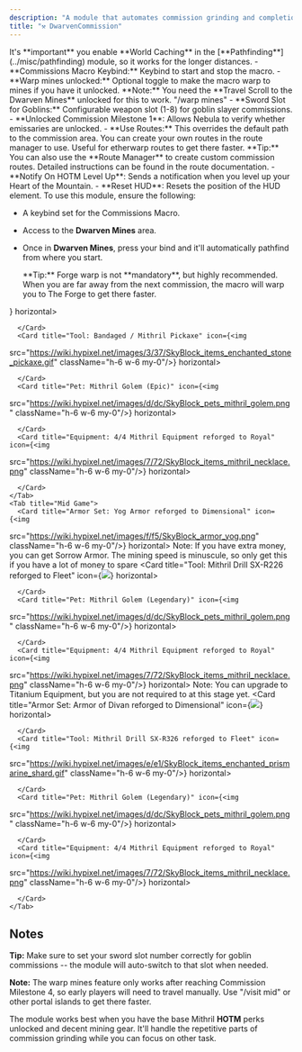 ```yaml
---
description: "A module that automates commission grinding and completion in the Dwarven Mines, with quality-of-life features for faster progression."
title: "⚒️ DwarvenCommission"
---
```


<Danger>
  It's **important** you enable **World Caching** in the [**Pathfinding**](../misc/pathfinding) module, so it works for the longer distances.
</Danger>

<Accordion title="General" icon="option" iconType="duotone">
  - **Commissions Macro Keybind:** Keybind to start and stop the macro.
  - **Warp mines unlocked:** Optional toggle to make the macro warp to mines if you have it unlocked.
    <Warning>
      **Note:** You need the **Travel Scroll to the Dwarven Mines** unlocked for this to work. "/warp mines"
    </Warning>
  - **Sword Slot for Goblins:** Configurable weapon slot (1-8) for goblin slayer commissions.
  - **Unlocked Commission Milestone 1**: Allows Nebula to verify whether emissaries are unlocked.
  - **Use Routes:** This overrides the default path to the commission area. You can create your own routes in the route manager to use. Useful for etherwarp routes to get there faster.
    <Tip>
      **Tip:** You can also use the **Route Manager** to create custom commission routes. Detailed instructions can be found in the route documentation.
    </Tip>
  - **Notify On HOTM Level Up**: Sends a notification when you level up your Heart of the Mountain.
</Accordion>

<Accordion title="HUD" icon="display">
  - **Reset HUD**: Resets the position of the HUD element.
</Accordion>

<Accordion title="Usage" icon="airplay" iconType="duotone">
  To use this module, ensure the following:

  - A keybind set for the Commissions Macro.
  - Access to the **Dwarven Mines** area.
  - Once in **Dwarven Mines**, press your bind and it'll automatically pathfind from where you start.

    <Tip>
      **Tip:** Forge warp is not **mandatory**, but highly recommended. When you are far away from the next commission, the macro will warp you to The Forge to get there faster.
    </Tip>
</Accordion>

<Accordion title="Recommended Setups" icon="user-gear" iconType="duotone">
  <Tabs>
    <Tab title="Early Game">
      <Card title="Armor Set: Glacite Armor" icon={<img
src="https://wiki.hypixel.net/images/3/3d/SkyBlock_armor_glacite.png"
className="h-6 w-6 my-0"/>} horizontal>
        
      </Card>
      <Card title="Tool: Bandaged / Mithril Pickaxe" icon={<img
src="https://wiki.hypixel.net/images/3/37/SkyBlock_items_enchanted_stone_pickaxe.gif"
className="h-6 w-6 my-0"/>} horizontal>
        
      </Card>
      <Card title="Pet: Mithril Golem (Epic)" icon={<img
src="https://wiki.hypixel.net/images/d/dc/SkyBlock_pets_mithril_golem.png"
className="h-6 w-6 my-0"/>} horizontal>
        
      </Card>
      <Card title="Equipment: 4/4 Mithril Equipment reforged to Royal" icon={<img
src="https://wiki.hypixel.net/images/7/72/SkyBlock_items_mithril_necklace.png"
className="h-6 w-6 my-0"/>} horizontal>
        
      </Card>
    </Tab>
    <Tab title="Mid Game">
      <Card title="Armor Set: Yog Armor reforged to Dimensional" icon={<img
src="https://wiki.hypixel.net/images/f/f5/SkyBlock_armor_yog.png"
className="h-6 w-6 my-0"/>} horizontal>
        Note: If you have extra money, you can get Sorrow Armor. The mining speed is minuscule, so only get this if you have a lot of money to spare
      </Card>
      <Card title="Tool: Mithril Drill SX-R226 reforged to Fleet" icon={<img
src="https://wiki.hypixel.net/images/e/e1/SkyBlock_items_enchanted_prismarine_shard.gif"
className="h-6 w-6 my-0"/>} horizontal>
        
      </Card>
      <Card title="Pet: Mithril Golem (Legendary)" icon={<img
src="https://wiki.hypixel.net/images/d/dc/SkyBlock_pets_mithril_golem.png"
className="h-6 w-6 my-0"/>} horizontal>
        
      </Card>
      <Card title="Equipment: 4/4 Mithril Equipment reforged to Royal" icon={<img
src="https://wiki.hypixel.net/images/7/72/SkyBlock_items_mithril_necklace.png"
className="h-6 w-6 my-0"/>} horizontal>
        Note: You can upgrade to Titanium Equipment, but you are not required to at this stage yet.
      </Card>
    </Tab>
    <Tab title="Late Game">
      <Card title="Armor Set: Armor of Divan reforged to Dimensional" icon={<img
src="https://wiki.hypixel.net/images/9/9c/SkyBlock_armor_divan.png"
className="h-6 w-6 my-0"/>} horizontal>
        
      </Card>
      <Card title="Tool: Mithril Drill SX-R326 reforged to Fleet" icon={<img
src="https://wiki.hypixel.net/images/e/e1/SkyBlock_items_enchanted_prismarine_shard.gif"
className="h-6 w-6 my-0"/>} horizontal>
        
      </Card>
      <Card title="Pet: Mithril Golem (Legendary)" icon={<img
src="https://wiki.hypixel.net/images/d/dc/SkyBlock_pets_mithril_golem.png"
className="h-6 w-6 my-0"/>} horizontal>
        
      </Card>
      <Card title="Equipment: 4/4 Mithril Equipment reforged to Royal" icon={<img
src="https://wiki.hypixel.net/images/7/72/SkyBlock_items_mithril_necklace.png"
className="h-6 w-6 my-0"/>} horizontal>
        
      </Card>
    </Tab>
  </Tabs>
</Accordion>

## Notes

**Tip:** Make sure to set your sword slot number correctly for goblin commissions -- the module will auto-switch to that slot when needed.

**Note:** The warp mines feature only works after reaching Commission Milestone 4, so early players will need to travel manually. Use "/visit mid" or other portal islands to get there faster.

The module works best when you have the base Mithril **HOTM** perks unlocked and decent mining gear. It'll handle the repetitive parts of commission grinding while you can focus on other task.

